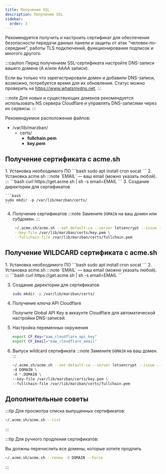 ```yaml
---
title: Получение SSL
description: Получение SSL
sidebar:
  order: 3
---
```



Рекомендуется получить и настроить сертификат для обеспечения безопасности передачи данных панели и защиты от атак "человек-по-середине", работы TLS подключений, функционирования подписок и многого другого.

:::caution
Перед получением SSL-сертификата настройте DNS-записи вашего домена (A и/или AAAA записи).

Если вы только что зарегистрировали домен и добавили DNS-записи, возможно, потребуется время для их обновления. Статус можно проверить на https://www.whatsmydns.net.
:::

:::note
Для новых и существующих доменов рекомендуется использовать NS сервера Cloudflare и управлять DNS-записями через их сервисы.
:::

Рекомендуемое расположение файлов:

<FileTree>

- /var/lib/marzban/
  - certs/
      - **fullchain.pem** 
      - **key.pem**
</FileTree>

## Получение сертификата с acme.sh

<Steps>
1. Установка необходимого ПО
	```bash
	sudo apt install cron socat
	```
2. Установка acme.sh
	:::note
	`EMAIL` — ваш email (можно указать любой).
	:::
	```bash
	curl https://get.acme.sh | sh -s email=EMAIL
	```
3. Создание директории для сертификатов

    ```bash
    sudo mkdir -p /var/lib/marzban/certs/
    ```

4. Получение сертификатов
   :::note
   Замените `DOMAIN` на ваш домен или субдомен.
   :::
   ```bash
	~/.acme.sh/acme.sh --set-default-ca --server letsencrypt --issue --standalone -d DOMAIN \
	--key-file /var/lib/marzban/certs/key.pem \
	--fullchain-file /var/lib/marzban/certs/fullchain.pem
	```
</Steps>

## Получение WILDCARD сертификата с acme.sh

<Steps>
1. Установка необходимого ПО
	```bash
	sudo apt install cron socat
	```
2. Установка acme.sh
	:::note
	`EMAIL` — ваш email (можно указать любой).
	:::
	```bash
	curl https://get.acme.sh | sh -s email=EMAIL
	```

3. Создание директории для сертификатов

   ```bash
   sudo mkdir -p /var/lib/marzban/certs/
   ```

4. Получение ключа API Cloudflare

   Получите Global API Key в аккаунте Cloudflare для автоматической настройки DNS-записей.

5. Настройка переменных окружения

   ```bash
   export CF_Key="ваш_cloudflare_api_key"
   export CF_Email="ваш_cloudflare_email"
   ```

6. Выпуск wildcard сертификата
   :::note
   Замените `DOMAIN` на ваш домен.
   :::
   ```bash
   ~/.acme.sh/acme.sh --set-default-ca --server letsencrypt --issue --dns dns_cf \
   -d DOMAIN \
   -d *.DOMAIN \
   --key-file /var/lib/marzban/certs/key.pem \
   --fullchain-file /var/lib/marzban/certs/fullchain.pem
   ```

</Steps>

## Дополнительные советы

:::tip
Для просмотра списка выпущенных сертификатов:

```bash
~/.acme.sh/acme.sh --list
```

:::

:::tip
Для ручного продления сертификатов:

Вы должны перечислить все домены, которые хотите продлить

```bash
~/.acme.sh/acme.sh --renew -d DOMAIN --force
```

:::
